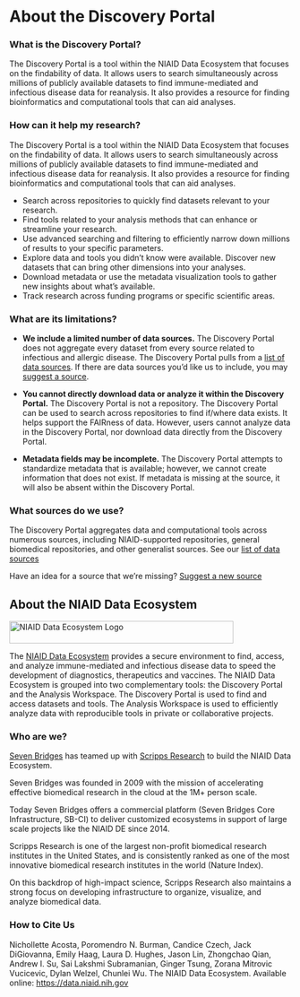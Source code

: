 # About the Discovery Portal

### What is the Discovery Portal?

The Discovery Portal is a tool within the NIAID Data Ecosystem that focuses on
the findability of data. It allows users to search simultaneously across
millions of publicly available datasets to find immune-mediated and infectious
disease data for reanalysis. It also provides a resource for finding
bioinformatics and computational tools that can aid analyses.

### How can it help my research?

The Discovery Portal is a tool within the NIAID Data Ecosystem that focuses on
the findability of data. It allows users to search simultaneously across
millions of publicly available datasets to find immune-mediated and infectious
disease data for reanalysis. It also provides a resource for finding
bioinformatics and computational tools that can aid analyses.

- Search across repositories to quickly find datasets relevant to your research.
- Find tools related to your analysis methods that can enhance or streamline
  your research.
- Use advanced searching and filtering to efficiently narrow down millions of
  results to your specific parameters.
- Explore data and tools you didn’t know were available. Discover new datasets
  that can bring other dimensions into your analyses.
- Download metadata or use the metadata visualization tools to gather new
  insights about what’s available.
- Track research across funding programs or specific scientific areas.

### **What are its limitations?**

- **We include a limited number of data sources.** The Discovery Portal does not
  aggregate every dataset from every source related to infectious and allergic
  disease. The Discovery Portal pulls from a
  [list of data sources](https://data-staging.niaid.nih.gov/portal/sources/). If
  there are data sources you’d like us to include, you may
  [suggest a source](https://github.com/NIAID-Data-Ecosystem/nde-crawlers/issues/new?assignees=&labels=&template=suggest-a-new-resource.md&title=%5BSOURCE%5D).

- **You cannot directly download data or analyze it within the Discovery
  Portal.** The Discovery Portal is not a repository. The Discovery Portal can
  be used to search across repositories to find if/where data exists. It helps
  support the FAIRness of data. However, users cannot analyze data in the
  Discovery Portal, nor download data directly from the Discovery Portal.

- **Metadata fields may be incomplete.** The Discovery Portal attempts to
  standardize metadata that is available; however, we cannot create information
  that does not exist. If metadata is missing at the source, it will also be
  absent within the Discovery Portal.

### **What sources do we use?**

The Discovery Portal aggregates data and computational tools across numerous
sources, including NIAID-supported repositories, general biomedical
repositories, and other generalist sources. See our
[list of data sources](https://data-staging.niaid.nih.gov/portal/sources/)

Have an idea for a source that we’re missing?
[Suggest a new source](https://github.com/NIAID-Data-Ecosystem/nde-crawlers/issues/new?assignees=&labels=&template=suggest-a-new-resource.md&title=%5BSOURCE%5D)

<Flex alignItems="center" justifyContent="space-between" mt={16} flexWrap="wrap">

<h2 mt={0}>About the NIAID Data Ecosystem</h2>

<Image
  alt='NIAID Data Ecosystem Logo'
  src='/assets/niaid-data-ecosystem-logo_desktop.svg'
  width='400px'
  height='40px'
  layout='fixed'
  my={2}
/>

</Flex>

The [NIAID Data Ecosystem](https://data-staging.niaid.nih.gov/) provides a
secure environment to find, access, and analyze immune-mediated and infectious
disease data to speed the development of diagnostics, therapeutics and vaccines.
The NIAID Data Ecosystem is grouped into two complementary tools: the Discovery
Portal and the Analysis Workspace. The Discovery Portal is used to find and
access datasets and tools. The Analysis Workspace is used to efficiently analyze
data with reproducible tools in private or collaborative projects.

### **Who are we?**

[Seven Bridges](https://www.sevenbridges.com/) has teamed up with
[Scripps Research](https://www.scripps.edu/) to build the NIAID Data Ecosystem.

Seven Bridges was founded in 2009 with the mission of accelerating effective
biomedical research in the cloud at the 1M+ person scale.

Today Seven Bridges offers a commercial platform (Seven Bridges Core
Infrastructure, SB-CI) to deliver customized ecosystems in support of large
scale projects like the NIAID DE since 2014.

Scripps Research is one of the largest non-profit biomedical research institutes
in the United States, and is consistently ranked as one of the most innovative
biomedical research institutes in the world (Nature Index).

On this backdrop of high-impact science, Scripps Research also maintains a
strong focus on developing infrastructure to organize, visualize, and analyze
biomedical data.

### **How to Cite Us**

Nichollette Acosta, Poromendro N. Burman, Candice Czech, Jack DiGiovanna, Emily
Haag, Laura D. Hughes, Jason Lin, Zhongchao Qian, Andrew I. Su, Sai Lakshmi
Subramanian, Ginger Tsung, Zorana Mitrovic Vucicevic, Dylan Welzel, Chunlei Wu.
The NIAID Data Ecosystem. Available online: https://data.niaid.nih.gov
